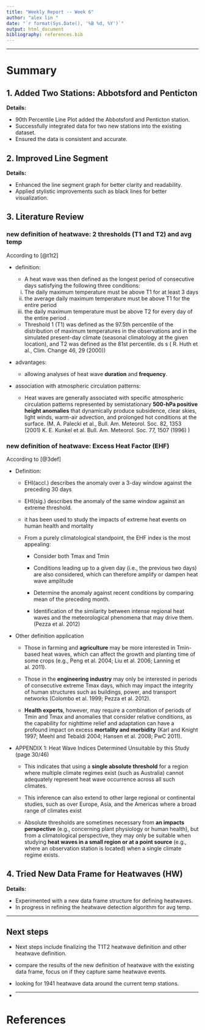```yaml
---
title: "Weekly Report -- Week 6"
author: "alex lin "
date: "`r format(Sys.Date(), '%B %d, %Y')`"
output: html_document
bibliography: references.bib
---
```


------------------------------------------------------------------------

# Summary

## 1. Added Two Stations: Abbotsford and Penticton

**Details:**

-   90th Percentile Line Plot added the Abbotsford and Penticton station.
-   Successfully integrated data for two new stations into the existing dataset.
-   Ensured the data is consistent and accurate.

## 2. Improved Line Segment

**Details:**

-   Enhanced the line segment graph for better clarity and readability.
-   Applied stylistic improvements such as black lines for better visualization.

## 3. Literature Review

### new definition of heatwave: 2 thresholds (T1 and T2) and avg temp

According to [@t1t2]

-   definition:

    -   A heat wave was then defined as the longest period of consecutive days satisfying the following three conditions:

    (i) The daily maximum temperature must be above T1 for at least 3 days
    (ii) the average daily maximum temperature must be above T1 for the entire period
    (iii) the daily maximum temperature must be above T2 for every day of the entire period .

    -   Threshold 1 (T1) was defined as the 97.5th percentile of the distribution of maximum temperatures in the observations and in the simulated present-day climate (seasonal climatology at the given location), and T2 was defined as the 81st percentile. ds s ( R. Huth et al., Clim. Change 46, 29 (2000))

-   advantages:

    -   allowing analyses of heat wave **duration** and **frequency**.

-   association with atmospheric circulation patterns:

    -   Heat waves are generally associated with specific atmospheric circulation patterns represented by semistationary **500-hPa positive height anomalies** that dynamically produce subsidence, clear skies, light winds, warm-air advection, and prolonged hot conditions at the surface. (M. A. Palecki et al., Bull. Am. Meteorol. Soc. 82, 1353 (2001) K. E. Kunkel et al. Bull. Am. Meteorol. Soc. 77, 1507 (1996) )

### new definition of heatwave: Excess Heat Factor (EHF)

According to [@3def]

-   Definition:

    -   EHI(accl.) describes the anomaly over a 3-day window against the preceding 30 days

    -   EHI(sig.) describes the anomaly of the same window against an extreme threshold.

    -   it has been used to study the impacts of extreme heat events on human health and mortality

    -   From a purely climatological standpoint, the EHF index is the most appealing:

        -   Consider both Tmax and Tmin

        -   Conditions leading up to a given day (i.e., the previous two days) are also considered, which can therefore amplify or dampen heat wave amplitude

        -   Determine the anomaly against recent conditions by comparing mean of the preceding month.

        -   Identification of the similarity between intense regional heat waves and the meteorological phenomena that may drive them.(Pezza et al. 2012)

-   Other definition application

    -   Those in farming and **agriculture** may be more interested in Tmin-based heat waves, which can affect the growth and planting time of some crops (e.g., Peng et al. 2004; Liu et al. 2006; Lanning et al. 2011).

    -   Those in the **engineering industry** may only be interested in periods of consecutive extreme Tmax days, which may impact the integrity of human structures such as buildings, power, and transport networks (Colombo et al. 1999; Pezza et al. 2012).

    -   **Health experts**, however, may require a combination of periods of Tmin and Tmax and anomalies that consider relative conditions, as the capability for nighttime relief and adaptation can have a profound impact on excess **mortality and morbidity** (Karl and Knight 1997; Meehl and Tebaldi 2004; Hansen et al. 2008; PwC 2011).

<!-- -->

-   APPENDIX 1: Heat Wave Indices Determined Unsuitable by this Study (page 30/46)

    -   This indicates that using a **single absolute threshold** for a region where multiple climate regimes exist (such as Australia) cannot adequately represent heat wave occurrence across all such climates.

    -   This inference can also extend to other large regional or continental studies, such as over Europe, Asia, and the Americas where a broad range of climates exist

    -   Absolute thresholds are sometimes necessary from **an impacts perspective** (e.g., concerning plant physiology or human health), but from a climatological perspective, they may only be suitable when studying **heat waves in a small region or at a point source** (e.g., where an observation station is located) when a single climate regime exists.

## 4. Tried New Data Frame for Heatwaves (HW)

**Details:**

-   Experimented with a new data frame structure for defining heatwaves.
-   In progress in refining the heatwave detection algorithm for avg temp.

------------------------------------------------------------------------

## Next steps

-   Next steps include finalizing the T1T2 heatwave definition and other heatwave definition.

-   compare the results of the new definition of heatwave with the existing data frame, focus on if they capture same heatwave events.

-   looking for 1941 heatwave data around the current temp stations.

-   

    ------------------------------------------------------------------------

# References
